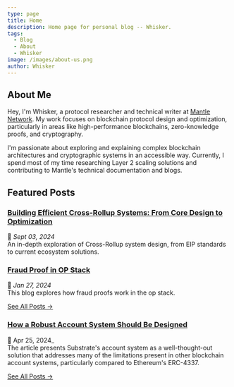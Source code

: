 ```yaml
---
type: page
title: Home
description: Home page for personal blog -- Whisker.
tags:
  - Blog
  - About
  - Whisker
image: /images/about-us.png
author: Whisker
---
```


## About Me

Hey, I'm Whisker, a protocol researcher and technical writer at [Mantle Network](https://www.mantle.xyz/). My work focuses on blockchain protocol design and optimization, particularly in areas like high-performance blockchains, zero-knowledge proofs, and cryptography.

I'm passionate about exploring and explaining complex blockchain architectures and cryptographic systems in an accessible way. Currently, I spend most of my time researching Layer 2 scaling solutions and contributing to Mantle's technical documentation and blogs.

## Featured Posts

### [Building Efficient Cross-Rollup Systems: From Core Design to Optimization](https://www.mantle.xyz/blog/developers/building-efficient-cross-rollup-systems-from-core-design-to-optimization)

📅 _Sept 03, 2024_  
An in-depth exploration of Cross-Rollup system design, from EIP standards to current ecosystem solutions.

### [Fraud Proof in OP Stack](/posts/fraud-proof-in-op-stack)

📅 _Jan 27, 2024_  
This blog explores how fraud proofs work in the op stack.

[See All Posts →](/posts)

### [How a Robust Account System Should Be Designed](/posts/substrate-account)

📅 Apr 25, 2024\_  
The article presents Substrate's account system as a well-thought-out solution that addresses many of the limitations present in other blockchain account systems, particularly compared to Ethereum's ERC-4337.

[See All Posts →](/posts)
